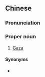 {{also|加萨}}
==Chinese==
{{zh-forms|s=加萨}}

===Pronunciation===
{{zh-pron
|m=Jiāsà
|cat=pn
}}

===Proper noun===
{{zh-proper noun}}

# [[Gaza]]

====Synonyms====
* {{zh-l|加沙}}

{{zh-cat|Cities}}